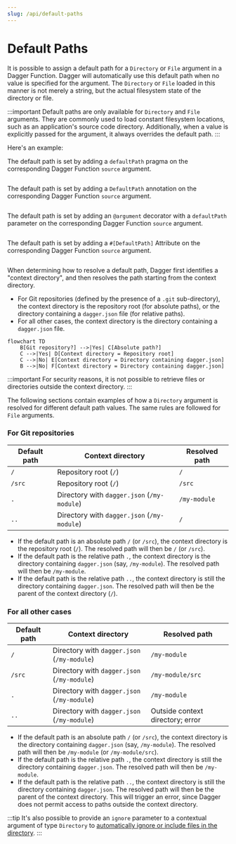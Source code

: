 ```yaml
---
slug: /api/default-paths
---
```


# Default Paths

It is possible to assign a default path for a `Directory` or `File` argument in a Dagger Function. Dagger will automatically use this default path when no value is specified for the argument. The `Directory` or `File` loaded in this manner is not merely a string, but the actual filesystem state of the directory or file.

:::important
Default paths are only available for `Directory` and `File` arguments. They are commonly used to load constant filesystem locations, such as an application's source code directory. Additionally, when a value is explicitly passed for the argument, it always overrides the default path.
:::

Here's an example:

<Tabs groupId="language" queryString="sdk">
<TabItem value="go" label="Go">

The default path is set by adding a `defaultPath` pragma on the corresponding Dagger Function `source` argument.

```go file=./snippets/default-paths/go/main.go
```
</TabItem>
<TabItem value="Python">

The default path is set by adding a `DefaultPath` annotation on the corresponding Dagger Function `source` argument.

```python file=./snippets/default-paths/python/main.py
```
</TabItem>
<TabItem value="TypeScript">

The default path is set by adding an `@argument` decorator with a `defaultPath` parameter on the corresponding Dagger Function `source` argument.

```typescript file=./snippets/default-paths/typescript/index.ts
```
</TabItem>
<TabItem value="PHP">

The default path is set by adding a `#[DefaultPath]` Attribute on the corresponding Dagger Function `source` argument.

```php file=./snippets/default-paths/php/src/MyModule.php
```
</TabItem>
</Tabs>

When determining how to resolve a default path, Dagger first identifies a "context directory", and then resolves the path starting from the context directory.

- For Git repositories (defined by the presence of a `.git` sub-directory), the context directory is the repository root (for absolute paths), or the directory containing a `dagger.json` file (for relative paths).
- For all other cases, the context directory is the directory containing a `dagger.json` file.

```mermaid
flowchart TD
    B[Git repository?] -->|Yes| C[Absolute path?]
    C -->|Yes| D[Context directory = Repository root]
    C -->|No| E[Context directory = Directory containing dagger.json]
    B -->|No| F[Context directory = Directory containing dagger.json]
```

:::important
For security reasons, it is not possible to retrieve files or directories outside the context directory.
:::

The following sections contain examples of how a `Directory` argument is resolved for different default path values. The same rules are followed for `File` arguments.

### For Git repositories

| Default path | Context directory | Resolved path |
| --- | --- | --- |
| `/` | Repository root (`/`) | `/` |
| `/src` | Repository root (`/`) | `/src` |
| `.` | Directory with `dagger.json` (`/my-module`) | `/my-module` |
| `..` | Directory with `dagger.json` (`/my-module`) | `/` |

- If the default path is an absolute path `/` (or `/src`), the context directory is the repository root (`/`). The resolved path will then be `/` (or `/src`).
- If the default path is the relative path `.`, the context directory is the directory containing `dagger.json` (say, `/my-module`). The resolved path will then be `/my-module`.
- If the default path is the relative path `..`, the context directory is still the directory containing `dagger.json`. The resolved path will then be the parent of the context directory (`/`).

### For all other cases

| Default path | Context directory | Resolved path |
| --- | --- | --- |
| `/` | Directory with `dagger.json` (`/my-module`) | `/my-module` |
| `/src` | Directory with `dagger.json` (`/my-module`) | `/my-module/src` |
| `.` | Directory with `dagger.json` (`/my-module`) | `/my-module` |
| `..` | Directory with `dagger.json` (`/my-module`) | Outside context directory; error |

- If the default path is an absolute path `/` (or `/src`),  the context directory is the directory containing `dagger.json` (say, `/my-module`). The resolved path will then be `/my-module` (or `/my-module/src`).
- If the default path is the relative path `.`, the context directory is still the directory containing `dagger.json`. The resolved path will then be `/my-module`.
- If the default path is the relative path `..`, the context directory is still the directory containing `dagger.json`. The resolved path will then be the parent of the context directory. This will trigger an error, since Dagger does not permit access to paths outside the context directory.

:::tip
It's also possible to provide an `ignore` parameter to a contextual argument of type `Directory` to [automatically ignore or include files in the directory](./fs-filters.mdx).
:::
